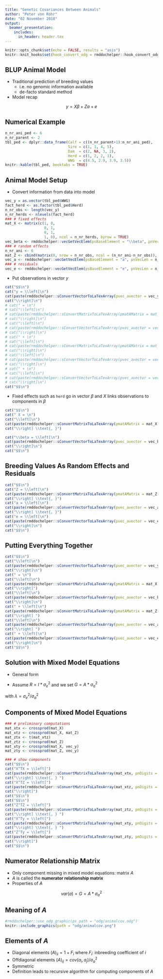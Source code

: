 ```yaml
---
title: "Genetic Covariances Between Animals"
author: "Peter von Rohr"
date: "02 November 2018"
output:
  beamer_presentation:
    includes:
      in_header: header.tex
---
```


```r
knitr::opts_chunk$set(echo = FALSE, results = "asis")
knitr::knit_hooks$set(hook_convert_odg = rmddochelper::hook_convert_odg)
```

## BLUP Animal Model

* Traditional prediction of breeding values
    + i.e. no genomic information available
    + de-facto standard method
    
* Model recap

$$y = X\beta + Za + e$$
\begin{tabular}{lll}
where  &       &     \\
       &  $y$  &   vector of length $n$ of phenotypic information \\
       &  $\beta$  &  vector of length $p$ of unknown fixed effects \\
       &  $X$      &  $n \times p$ incidence matrix \\
       &  $a$      &  vector of length $q$ of unknown random breeding values \\
       &  $Z$      &  $n \times q$ incidence matrix \\
       &  $e$      &  vector of length $n$ of unknown random residuals
\end{tabular}  


## Numerical Example
```r
n_nr_ani_ped <- 6
n_nr_parent <- 2
tbl_ped <- dplyr::data_frame(Calf = c((n_nr_parent+1):n_nr_ani_ped),
                             Sire = c(1, 1, 4, 5),
                             Dam  = c(2, NA, 3, 2),
                             Herd = c(1, 2, 2, 1),
                             WWG  = c(4.5, 2.9, 3.9, 3.5))
knitr::kable(tbl_ped, booktabs = TRUE)
```


## Animal Model Setup

* Convert information from data into model

```r
vec_y = as.vector(tbl_ped$WWG)
fact_herd <- as.factor(tbl_ped$Herd)
n_nr_obs <- length(vec_y)
n_nr_herds <- nlevels(fact_herd)
### # fixed effects
mat_X <- matrix(c(1, 0,
                  0, 1,
                  0, 1,
                  1, 0), ncol = n_nr_herds, byrow = TRUE)
vec_beta <- rmddochelper::vecGetVecElem(psBaseElement = "\\beta", pnVecLen = n_nr_herds, psResult = "latex")
### # random effects
n_nr_ani <- 6
mat_Z <- cbind(matrix(0, nrow = n_nr_obs, ncol = (n_nr_ani-n_nr_obs)), diag(1, nrow = n_nr_obs))
vec_a <- rmddochelper::vecGetVecElem(psBaseElement = "a", pnVecLen = n_nr_ani, psResult = "latex")
### # residuals
vec_e <- rmddochelper::vecGetVecElem(psBaseElement = "e", pnVecLen = n_nr_obs, psResult = "latex")
```

* Put observations in vector $y$

```r
cat("$$\n")
cat("y = \\left[\n")
cat(paste(rmddochelper::sConvertVectorToLaTexArray(pvec_avector = vec_y, pnDigits = 1), "\n"))
cat("\\right]\n")
# cat(" = \n")
# cat("\\left[\n")
# cat(paste(rmddochelper::sConvertMatrixToLaTexArray(pmatAMatrix = mat_X, pnDigits = 0), "\n"), "\n")
# cat("\\right]\n")
# cat("\\left[\n")
# cat(paste(rmddochelper::sConvertVectorToLaTexArray(pvec_avector = vec_beta), "\n"), "\n")
# cat("\\right]\n")
# cat(" + \n")
# cat("\\left[\n")
# cat(paste(rmddochelper::sConvertMatrixToLaTexArray(pmatAMatrix = mat_Z, pnDigits = 0), "\n"), "\n")
# cat("\\right]\n")
# cat("\\left[\n")
# cat(paste(rmddochelper::sConvertVectorToLaTexArray(pvec_avector = vec_a), "\n"), "\n")
# cat("\\right]\n")
# cat(" + \n")
# cat("\\left[\n")
# cat(paste(rmddochelper::sConvertVectorToLaTexArray(pvec_avector = vec_e), "\n"), "\n")
# cat("\\right]\n")
cat("$$\n")
```

* Fixed effects such as `herd` go in vector $\beta$ and $X$ links observations to components in $\beta$

```r
cat("$$\n")
cat(" X = \n")
cat("\\left[\n")
cat(paste(rmddochelper::sConvertMatrixToLaTexArray(pmatAMatrix = mat_X, pnDigits = 0), "\n"))
cat("\\right] \\text{, }")

cat("\\beta = \\left[\n")
cat(paste(rmddochelper::sConvertVectorToLaTexArray(pvec_avector = vec_beta), "\n"))
cat("\\right]\n")
cat("$$\n")
```


## Breeding Values As Random Effects and Residuals

```r
cat("$$\n")
cat("Z = \\left[\n")
cat(paste(rmddochelper::sConvertMatrixToLaTexArray(pmatAMatrix = mat_Z, pnDigits = 0), "\n"))
cat("\\right] \\text{, }")
cat("a = \\left[\n")
cat(paste(rmddochelper::sConvertVectorToLaTexArray(pvec_avector = vec_a), "\n"))
cat("\\right] \\text{, }")
cat("e = \\left[\n")
cat(paste(rmddochelper::sConvertVectorToLaTexArray(pvec_avector = vec_e), "\n"))
cat("\\right]\n")
cat("$$\n")
```


## Putting Everything Together

```r
cat("$$\n")
cat("\\left[\n")
cat(paste(rmddochelper::sConvertVectorToLaTexArray(pvec_avector = vec_y, pnDigits = 1), "\n"))
cat("\\right]\n")
cat(" = \n")
cat("\\left[\n")
cat(paste(rmddochelper::sConvertMatrixToLaTexArray(pmatAMatrix = mat_X, pnDigits = 0), "\n"))
cat("\\right]")
cat("\\left[\n")
cat(paste(rmddochelper::sConvertVectorToLaTexArray(pvec_avector = vec_beta), "\n"))
cat("\\right]\n")
cat(" + \\left[\n")
cat(paste(rmddochelper::sConvertMatrixToLaTexArray(pmatAMatrix = mat_Z, pnDigits = 0), "\n"))
cat("\\right] ")
cat("\\left[\n")
cat(paste(rmddochelper::sConvertVectorToLaTexArray(pvec_avector = vec_a), "\n"))
cat("\\right] ")
cat(" + \\left[\n")
cat(paste(rmddochelper::sConvertVectorToLaTexArray(pvec_avector = vec_e), "\n"))
cat("\\right]\n")
cat("$$\n")
```


## Solution with Mixed Model Equations

* General form

\begin{equation}
\left[
  \begin{array}{lr}
  X^T R^{-1} X  &  X^T R^{-1} Z \\
  Z^T R^{-1} X  &  Z^T R^{-1} Z + G^{-1}
  \end{array}
\right]
\left[
  \begin{array}{c}
  \hat{\beta} \\
  \hat{a}
  \end{array}
\right]
=
\left[
  \begin{array}{c}
  X^T R^{-1} y \\
  Z^T R^{-1} y
  \end{array}
\right] \notag
\end{equation}

* Assume $R = I * \sigma_e^2$ and we set $G = A * \sigma_a^2$

\begin{equation}
\left[
  \begin{array}{lr}
  X^T  X  &  X^T  Z \\
  Z^T  X  &  Z^T  Z + \lambda * A^{-1}
  \end{array}
\right]
\left[
  \begin{array}{c}
  \hat{\beta} \\
  \hat{a}
  \end{array}
\right]
=
\left[
  \begin{array}{c}
  X^T  y \\
  Z^T  y
  \end{array}
\right] \notag
\end{equation}

with $\lambda = \sigma_e^2 / \sigma_a^2$


## Components of Mixed Model Equations

```r
### # preliminary computations
mat_xtx <- crossprod(mat_X)
mat_xtz <- crossprod(mat_X, mat_Z)
mat_ztx <- t(mat_xtz)
mat_ztz <- crossprod(mat_Z)
mat_xty <- crossprod(mat_X, vec_y)
mat_zty <- crossprod(mat_Z, vec_y)

### # show components
cat("$$\n")
cat("X^TX = \\left[")
cat(paste(rmddochelper::sConvertMatrixToLaTexArray(mat_xtx, pnDigits = 0), "\n"))
cat("\\right] \\text{, } ")
cat("X^TZ = \\left[")
cat(paste(rmddochelper::sConvertMatrixToLaTexArray(mat_xtz, pnDigits = 0), "\n"))
cat("\\right]")
cat("$$\n")
cat("$$\n")
cat("Z^TZ = \\left[")
cat(paste(rmddochelper::sConvertMatrixToLaTexArray(mat_ztz, pnDigits = 0), "\n"))
cat("\\right] \\text{, } ")
cat("X^Ty = \\left[")
cat(paste(rmddochelper::sConvertMatrixToLaTexArray(mat_xty, pnDigits = 0), "\n"))
cat("\\right] \\text{, } ")
cat("Z^Ty = \\left[")
cat(paste(rmddochelper::sConvertMatrixToLaTexArray(mat_zty, pnDigits = 0), "\n"))
cat("\\right]")
cat("$$\n")
```


## Numerator Relationship Matrix

* Only component missing in mixed model equations: matrix $A$ 
* $A$ is called the __numerator relationship matrix__
* Properties of $A$

$$var(a) = G = A * \sigma_a^2$$


## Meaning of $A$

```r
#rmddochelper::use_odg_graphic(ps_path = "odg/animalcov.odg")
knitr::include_graphics(path = "odg/animalcov.png")
``` 


## Elements of $A$

* Diagonal elements $(A)_{ii} = 1 + F_i$ where $F_i$: inbreeding coefficient of $i$
* Offdiagonal elements $(A)_{ij} = cov(a_i, a_j) / \sigma_a^2$
* Symmetric
* Definition leads to recursive algorithm for computing components of $A$

